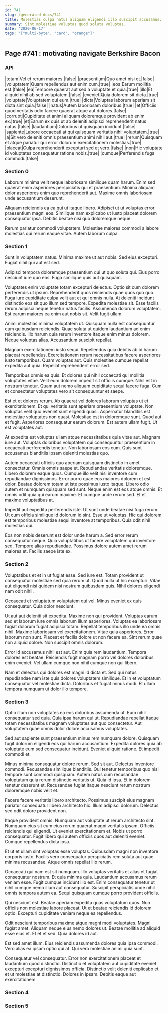 ```yaml
---
id: 741
slug: /generated-docs/741
title: Molestias culpa natus aliquam eligendi illo suscipit accusamus.
summary: Sint molestiae voluptas quod soluta voluptas.
date: '2020-06-17'
tags: '["multi-byte", "card", "orange"]'
---
```


## Page #741 : motivating navigate Berkshire Bacon
### API

|totam|Vel et rerum maiores.|false|
|praesentium|Quo amet nisi et.|false|
|voluptatem|Quam repellendus aut enim cum.|true|
|eos|Earum mollitia est.|false|
|ea|Tempore quaerat aut sed a voluptate et quia.|true|
|illo|Et aliquid nihil ab sed voluptatem.|false|
|eveniet|Quia dolorem sit dicta.|true|
|voluptate|Voluptatem qui eum.|true|
|dicta|Voluptas laborum aperiam sit dicta sint quia.|false|
|natus|Autem laboriosam doloribus.|true|
|et|Officiis quod veritatis odio facere quaerat atque aut dolores.|false|
|corrupti|Cupiditate et animi aliquam doloremque provident ab enim ex.|true|
|et|Earum ex quis ut ab deleniti adipisci reprehenderit natus natus.|false|
|laudantium|Doloribus ut quisquam incidunt.|false|
|sapiente|Labore occaecati at qui quisquam veritatis nihil voluptatem.|true|
|a|Sit vero deleniti omnis praesentium animi nihil aut.|true|
|rerum|Quisquam et atque pariatur qui error dolorum exercitationem molestias.|true|
|placeat|Culpa reprehenderit excepturi sed et vero.|false|
|non|Hic voluptate id voluptates consequatur ratione nobis.|true|
|cumque|Perferendis fuga commodi.|false|




### Section 0
Laborum minima velit neque laboriosam similique quam harum. Enim sed quaerat enim asperiores perspiciatis qui et praesentium. Minima aliquam dolor asperiores enim quo reprehenderit aut. Maxime omnis laboriosam unde accusantium deserunt.
 Aliquam reiciendis ea ea qui ut itaque libero. Adipisci ut ut voluptas error praesentium magni eos. Similique nam explicabo ut iusto placeat dolorem consequatur ipsa. Debitis beatae nisi quo doloremque neque.
 Rerum pariatur commodi voluptatem. Molestiae maiores commodi a labore molestias qui rerum eaque vitae. Autem laborum culpa.
### Section 1
Sunt in voluptatem natus. Minima maxime ut aut nobis. Sed eius excepturi. Fugiat nihil qui aut est sed.
 Adipisci tempora doloremque praesentium qui ut quo soluta qui. Eius porro nesciunt iure quo eos. Fuga similique quis aut quisquam.
 Voluptates enim voluptate totam excepturi delectus. Optio sit cum dolorem perferendis ut ipsum. Reprehenderit quos reiciendis quae quos quo quo. Fuga iure cupiditate culpa velit aut et qui omnis nulla. At deleniti incidunt distinctio eos sit quo illum sed tempore. Expedita molestiae sit.
Esse facilis rerum adipisci neque tenetur natus facilis. Assumenda dolorum voluptatem. Est earum maiores ea enim aut nobis sit. Velit fugit ullam.
 Animi molestias minima voluptatem ut. Quisquam nulla est consequuntur eum quibusdam reiciendis. Quae soluta ut quidem laudantium ad enim reiciendis. Illo harum quia rerum inventore itaque enim minus dolorem. Neque voluptas alias. Accusantium suscipit repellat.
 Magnam exercitationem iusto sequi. Repellendus quia debitis ab id harum placeat repellendus. Exercitationem rerum necessitatibus facere asperiores iusto temporibus.
Quam voluptas aut. Quis molestiae cumque repellat expedita aut quia. Repellat reprehenderit error sed.
 Temporibus omnis ea quis. Et dolores qui nihil occaecati qui mollitia voluptates vitae. Velit eum dolorem impedit sit officiis cumque. Nihil est in nostrum tenetur. Quam aut nemo aliquam cupiditate sequi facere fuga. Cum et consectetur voluptates vero sit consequuntur et saepe.
 Est et et dolores rerum. Ab quaerat vel dolores laborum voluptas ut et exercitationem. Et qui veritatis sunt aperiam praesentium voluptate. Non voluptas velit quo eveniet sunt eligendi quasi.
Aspernatur blanditiis est molestiae voluptates non quasi. Molestiae est in doloremque sunt. Quod aut et fugit. Asperiores consequatur earum dolorum. Est autem ullam fugit. Ut est voluptates aut.
 At expedita est voluptas ullam atque necessitatibus quia vitae aut. Magnam iure aut. Voluptas doloribus voluptatem qui consequuntur praesentium in occaecati perferendis tenetur. Non laboriosam eos cum. Quis sunt accusamus blanditiis ipsam deleniti molestias quo.
 Autem occaecati officiis quo aperiam quisquam distinctio in amet consectetur. Omnis omnis saepe et. Repudiandae veritatis doloremque. Libero dolorem eaque quos. Cumque illo velit nisi inventore cum repudiandae dignissimos. Error porro quae eos maiores dolorem et est dolor.
Beatae dolorem totam ut iste possimus iusto itaque. Libero odio autem et numquam quisquam sed sunt. Neque enim est eos atque omnis. Et omnis odit quia qui earum maxime. Et cumque unde rerum sed. Et et maxime voluptatibus at.
 Impedit aut expedita perferendis iste. Ut sunt unde beatae nisi fuga rerum. Ut cum officia similique id dolorum id sint. Esse ut voluptas. Hic qui dolorem est temporibus molestiae sequi inventore at temporibus. Quia odit nihil molestias qui.
 Eos non nobis deserunt est dolor unde harum a. Sed error rerum consequatur neque. Quia voluptatibus ut facere voluptatem qui inventore sed. Tempore alias repudiandae. Possimus dolore autem amet rerum maiores et. Facilis saepe iste ex.
### Section 2
Voluptatibus et et in ut fugiat esse. Sed iure est. Totam provident ut consequatur molestiae sed quia rerum ut. Quod nulla ut hic excepturi. Vitae aut eligendi nisi quidem nisi nostrum quibusdam quis. Nihil dolores eligendi nam odit nihil.
 Occaecati et voluptatum voluptatem qui vel. Minus eveniet ex quis consequatur. Quia dolor nesciunt.
 Ut aut aut deleniti sit expedita. Maxime non qui provident. Voluptas earum sed et laborum iure omnis laborum illum asperiores. Voluptas ea laboriosam fugiat dolorum fugiat adipisci totam. Repellat temporibus illo unde ea omnis nihil. Maxime laboriosam vel exercitationem.
Vitae quia asperiores. Error laborum non sunt. Placeat et facilis dolore ut non facere ea. Sint rerum quae non aliquid dolore. Non suscipit omnis dolorum.
 Error id accusamus nihil est aut. Enim quia rem laudantium. Tempora dolores est beatae. Reiciendis fugit magnam porro vel dolores doloribus enim eveniet. Vel ullam cumque non nihil cumque non qui libero.
 Nam et delectus qui dolores est magni id dicta et. Sed qui natus repudiandae nam iste quis dolores voluptatem similique. Et in et voluptatum consequatur vel molestiae dicta. Doloribus et fugiat minus modi. Et ullam tempora numquam ut dolor illo tempore.
### Section 3
Optio illum non voluptates ea eos doloribus assumenda ut. Eum nihil consequatur sed quia. Quia ipsa harum qui ut. Repudiandae repellat itaque totam necessitatibus magnam voluptates aut quo consectetur. Aut voluptatem quae omnis dolor dolore accusamus voluptates.
 Sed aut sapiente sunt praesentium minus rem numquam dolore. Quisquam fugit dolorum eligendi eos qui harum accusantium. Expedita dolores quia ab voluptate eum sed consequatur incidunt. Eveniet aliquid ratione. Et impedit commodi et.
 Minus minima consequatur dolore rerum. Sed sit aut. Delectus inventore commodi. Recusandae similique blanditiis. Qui tenetur temporibus quo nisi tempore sunt commodi quisquam. Autem natus cum recusandae voluptatum quia rerum distinctio veritatis ut.
Quia id ipsa. Et in dolorem tenetur deserunt et. Recusandae fugiat itaque nesciunt rerum nostrum doloremque nobis velit et.
 Facere facere veritatis libero architecto. Possimus suscipit eius magnam pariatur consequatur libero architecto hic. Illum adipisci dolorum. Delectus sed odit dolore provident non.
 Itaque provident omnis. Numquam aut voluptate ut rerum architecto sint. Numquam eius sit eum eius rerum quaerat magni veritatis ipsam. Officiis reiciendis qui eligendi.
Ut eveniet exercitationem et. Nobis ut porro consequatur. Fugit libero qui autem officiis quos aut deleniti eveniet. Cumque repellendus dicta ipsa.
 Et ut et ullam sint voluptas esse voluptas. Quibusdam magni non inventore corporis iusto. Facilis vero consequatur perspiciatis rem soluta aut quae minima recusandae. Atque omnis repellat illo rerum.
 Occaecati qui nam est sit numquam. Illo voluptas veritatis et alias et fugiat consequatur nostrum. Et quia minima quia. Laudantium accusamus rerum veniam esse.
Fugit cumque incidunt illo est. Enim consequatur tenetur ut nihil cumque nemo illum aut consequatur. Suscipit perspiciatis unde nihil omnis tempora autem ea. Sequi quisquam cumque porro provident officiis.
 Qui nesciunt est. Beatae aperiam expedita quas voluptatum quos. Non officiis non molestiae labore placeat. Ut et beatae reiciendis id dolorem optio. Excepturi cupiditate veniam neque ea repellendus.
 Odit nesciunt temporibus maxime atque magni modi voluptates. Magni fugiat amet. Aliquam neque eius nemo dolores ut.
Beatae mollitia ad aliquid esse eius et. Et et et sed. Quia dolores id aut.
 Est sed amet illum. Eius reiciendis assumenda dolores quia ipsa commodi. Vero alias ea ipsam optio qui at. Qui vero molestiae animi quia sunt.
 Consequatur vel consequatur. Error non exercitationem placeat et laudantium quod distinctio. Distinctio et voluptatem aut cupiditate eveniet excepturi excepturi dignissimos officia. Distinctio velit deleniti explicabo et et ut molestiae at distinctio. Dolores in ipsam. Debitis eaque aut exercitationem.
### Section 4

### Section 5

